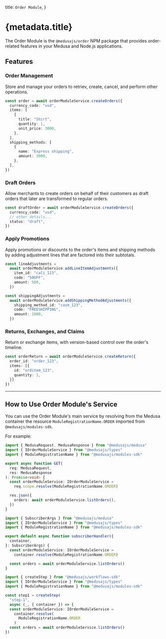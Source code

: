 
  title: `Order Module`,
}

# {metadata.title}

The Order Module is the `@medusajs/order` NPM package that provides order-related features in your Medusa and Node.js applications.

## Features

### Order Management

Store and manage your orders to retriev, create, cancel, and perform other operations.

```ts
const order = await orderModuleService.createOrders({
  currency_code: "usd",
  items: [
    {
      title: "Shirt",
      quantity: 1,
      unit_price: 3000,
    },
  ],
  shipping_methods: [
    {
      name: "Express shipping",
      amount: 3000,
    },
  ],
})
```

### Draft Orders

Allow merchants to create orders on behalf of their customers as draft orders that later are transformed to regular orders.

```ts
const draftOrder = await orderModuleService.createOrders({
  currency_code: "usd",
  // other details...
  status: "draft",
})
```

### Apply Promotions

Apply promotions or discounts to the order's items and shipping methods by adding adjustment lines that are factored into their subtotals.

```ts
const lineAdjustments =
  await orderModuleService.addLineItemAdjustments({
    item_id: "cali_123",
    code: "50OFF",
    amount: 500,
  })

const shippingAdjustments =
  await orderModuleService.addShippingMethodAdjustments({
    shipping_method_id: "casm_123",
    code: "FREESHIPPING",
    amount: 1000,
  })
```

### Returns, Exchanges, and Claims

Return or exchange items, with version-based control over the order's timeline.

```ts
const orderReturn = await orderModuleService.createReturn({
  order_id: "order_123",
  items: [{
    id: "orditem_123",
    quantity: 1,
  }]
})
```

---

## How to Use Order Module's Service

You can use the Order Module's main service by resolving from the Medusa container the resource `ModuleRegistrationName.ORDER` imported from `@medusajs/modules-sdk`.

For example:

<CodeTabs groupId="resource-type">
  <CodeTab label="API Route" value="api-route">

  ```ts title="src/api/store/custom/route.ts"
  import { MedusaRequest, MedusaResponse } from "@medusajs/medusa"
  import { IOrderModuleService } from "@medusajs/types"
  import { ModuleRegistrationName } from "@medusajs/modules-sdk"

  export async function GET(
    req: MedusaRequest,
    res: MedusaResponse
  ): Promise<void> {
    const orderModuleService: IOrderModuleService =
      req.scope.resolve(ModuleRegistrationName.ORDER)

    res.json({
      orders: await orderModuleService.listOrders(),
    })
  }
  ```

  </CodeTab>
  <CodeTab label="Subscriber" value="subscribers">

  ```ts title="src/subscribers/custom-handler.ts"
  import { SubscriberArgs } from "@medusajs/medusa"
  import { IOrderModuleService } from "@medusajs/types"
  import { ModuleRegistrationName } from "@medusajs/modules-sdk"

  export default async function subscriberHandler({
    container,
  }: SubscriberArgs) {
    const orderModuleService: IOrderModuleService =
      container.resolve(ModuleRegistrationName.ORDER)

    const orders = await orderModuleService.listOrders()
  }
  ```

  </CodeTab>
  <CodeTab label="Workflow Step" value="workflow-step">

  ```ts title="src/workflows/hello-world/step1.ts"
  import { createStep } from "@medusajs/workflows-sdk"
  import { IOrderModuleService } from "@medusajs/types"
  import { ModuleRegistrationName } from "@medusajs/modules-sdk"

  const step1 = createStep(
    "step-1", 
    async (_, { container }) => {
    const orderModuleService: IOrderModuleService =
      container.resolve(
        ModuleRegistrationName.ORDER
      )
    const orders = await orderModuleService.listOrders()
  })
  ```

  </CodeTab>
</CodeTabs>
